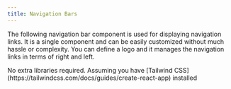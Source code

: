 ```yaml
---
title: Navigation Bars
---
```


The following navigation bar component is used for displaying navigation links. It is a single component and can be easily customized without much hassle or complexity. You can define a logo and it manages the navigation links in terms of right and left.




<Tabs>
  <TabItem label="Install Dependencies">
    No extra libraries required. Assuming you have [Tailwind CSS](https://tailwindcss.com/docs/guides/create-react-app) installed
  </TabItem>
  <TabItem label="Usage"><Code code={navApp} lang="jsx" title="App.jsx" /></TabItem>
  <TabItem label="Component"><Code code={nav} lang="jsx" title="nav.jsx" /></TabItem>
</Tabs>